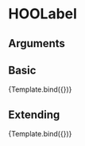 
<Meta title="Components/Loading/HOOLoading" component={HOOLoading} />

# HOOLabel


## Arguments

<ArgsTable of={HOOLoading} />


## Basic
<Canvas>
  <Story 
    name="Basic"
    args = { 
      { minValue: 0, maxValue: 100, value: 20 }
    }>
    {Template.bind({})}
  </Story>
</Canvas>

## Extending
<Canvas>
  <Story 
    name="Extending"
    args = { 
     { minValue: 0, maxValue: 100, value: 20,
        rootElementAttributes: { style: { backgroundColor: "pink" } }}
    }>
    {Template.bind({})}
  </Story>
</Canvas>
